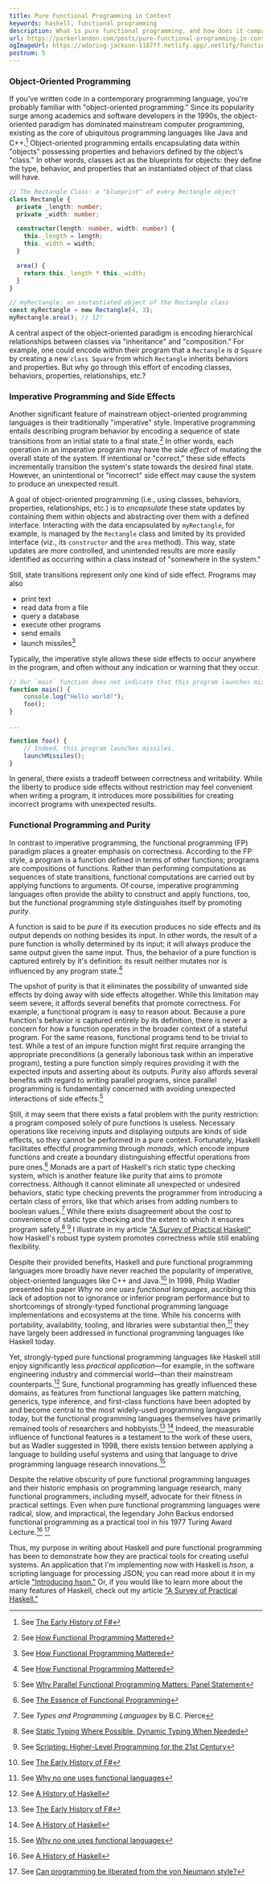 ```yaml
---
title: Pure Functional Programming in Context
keywords: haskell, functional programming
description: What is pure functional programming, and how does it compare to the more mainstream imperative, object-oriented programming paradigm? I present a brief history of the problems FP aims to solve.
url: https://parkerlandon.com/posts/pure-functional-programming-in-context
ogImageUrl: https://adoring-jackson-1187ff.netlify.app/.netlify/functions/gen-opengraph-image?title=Pure%20Functional%20Programming%20in%20Context&tags=haskell,functional%20programming
postnum: 5
---
```


### Object-Oriented Programming

If you've written code in a contemporary programming language, you're probably familiar with "object-oriented programming." Since its popularity surge among academics and software developers in the 1990s, the object-oriented paradigm has dominated mainstream computer programming, existing as the core of ubiquitous programming languages like Java and C++.[^1] Object-oriented programming entails encapsulating data within "objects" possessing properties and behaviors defined by the object's "class." In other words, classes act as the blueprints for objects: they define the type, behavior, and properties that an instantiated object of that class will have.


```ts
// The Rectangle Class: a "blueprint" of every Rectangle object
class Rectangle {
  private _length: number;
  private _width: number;

  constructor(length: number, width: number) {
    this._length = length;
    this._width = width;
  }

  area() {
    return this._length * this._width;
  }
}

// myRectangle: an instantiated object of the Rectangle class
const myRectangle = new Rectangle(4, 3);
myRectangle.area(); // 12!
```

A central aspect of the object-oriented paradigm is encoding hierarchical relationships between classes via "inheritance" and "composition." For example, one could encode within their program that a `Rectangle` _is a_ `Square` by creating a new `class Square` from which `Rectangle` inherits behaviors and properties. But why go through this effort of encoding classes, behaviors, properties, relationships, etc.?

### Imperative Programming and Side Effects

Another significant feature of mainstream object-oriented programming languages is their traditionally "imperative" style. Imperative programming entails describing program behavior by encoding a sequence of state transitions from an initial state to a final state.[^2] In other words, each operation in an imperative program may have the _side effect_ of mutating the overall state of the system. If intentional or "correct," these side effects incrementally transition the system's state towards the desired final state. However, an unintentional or "incorrect" side effect may cause the system to produce an unexpected result.

A goal of object-oriented programming (i.e., using classes, behaviors, properties, relationships, etc.) is to _encapsulate_ these state updates by containing them within objects and abstracting over them with a defined interface. Interacting with the data encapsulated by `myRectangle`, for example, is managed by the `Rectangle` class and limited by its provided interface (viz., its `constructor` and the `area` method). This way, state updates are more controlled, and unintended results are more easily identified as occurring within a class instead of "somewhere in the system."

Still, state transitions represent only one kind of side effect. Programs may also

- print text
- read data from a file
- query a database
- execute other programs
- send emails
- launch missiles[^2]

Typically, the imperative style allows these side effects to occur anywhere in the program, and often without any indication or warning that they occur.

```ts
// Our `main` function does not indicate that this program launches missiles.
function main() {
    console.log("Hello world!");
    foo();
}

...

function foo() {
    // Indeed, this program launches missiles.
    launchMissiles();
}
```

In general, there exists a tradeoff between correctness and writability. While the liberty to produce side effects without restriction may feel convenient when writing a program, it introduces more possibilities for creating incorrect programs with unexpected results.

### Functional Programming and Purity

In contrast to imperative programming, the functional programming (FP) paradigm places a greater emphasis on correctness. According to the FP style, a program is a function defined in terms of other functions; programs are compositions of functions. Rather than performing computations as sequences of state transitions, functional computations are carried out by applying functions to arguments. Of course, imperative programming languages often provide the ability to construct and apply functions, too, but the functional programming style distinguishes itself by promoting _purity_.

A function is said to be _pure_ if its execution produces no side effects and its output depends on nothing besides its input. In other words, the result of a pure function is wholly determined by its input; it will always produce the same output given the same input. Thus, the behavior of a pure function is captured entirely by it's definition: its result neither mutates nor is influenced by any program state.[^2]

The upshot of purity is that it eliminates the possibility of unwanted side effects by doing away with side effects altogether. While this limitation may seem severe, it affords several benefits that promote correctness. For example, a functional program is easy to reason about. Because a pure function's behavior is captured entirely by its definition, there is never a concern for how a function operates in the broader context of a stateful program. For the same reasons, functional programs tend to be trivial to test. While a test of an impure function might first require arranging the appropriate preconditions (a generally laborious task within an imperative program), testing a pure function simply requires providing it with the expected inputs and asserting about its outputs. Purity also affords several benefits with regard to writing parallel programs, since parallel programming is fundamentally concerned with avoiding unexpected interactions of side effects.[^3]

Still, it may seem that there exists a fatal problem with the purity restriction: a program composed solely of pure functions is useless. Necessary operations like receiving inputs and displaying outputs are kinds of side effects, so they cannot be performed in a pure context. Fortunately, Haskell facilitates effectful programming through _monads_, which encode impure functions and create a boundary distinguishing effectful operations from pure ones.[^4] Monads are a part of Haskell's rich static type checking system, which is another feature like purity that aims to promote correctness. Although it cannot eliminate all unexpected or undesired behaviors, static type checking prevents the programmer from introducing a certain class of errors, like that which arises from adding numbers to boolean values.[^5] While there exists disagreement about the cost to convenience of static type checking and the extent to which it ensures program safety,[^6] [^7] I illustrate in my article ["A Survey of Practical Haskell"](/posts/a-survey-of-practical-haskell) how Haskell's robust type system promotes correctness while still enabling flexibility.

Despite their provided benefits, Haskell and pure functional programming languages more broadly have never reached the popularity of imperative, object-oriented languages like C++ and Java.[^1] In 1998, Philip Wadler presented his paper _Why no one uses functional languages_, ascribing this lack of adoption not to ignorance or inferior program performance but to shortcomings of strongly-typed functional programming language implementations and ecosystems at the time. While his concerns with portability, availability, tooling, and libraries were substantial then,[^8] they have largely been addressed in functional programming languages like Haskell today.

Yet, strongly-typed pure functional programming languages like Haskell still enjoy significantly less _practical application_—for example, in the software engineering industry and commercial world—than their mainstream counterparts.[^9] Sure, functional programming has greatly influenced these domains, as features from functional languages like pattern matching, generics, type inference, and first-class functions have been adopted by and become central to the most widely-used programming languages today, but the functional programming languages themselves have primarily remained tools of researchers and hobbyists.[^1] [^9] Indeed, the measurable influence of functional features is a testament to the work of these users, but as Wadler suggested in 1998, there exists tension between applying a language to building useful systems and using that language to drive programming language research innovations.[^8]

Despite the relative obscurity of pure functional programming languages and their historic emphasis on programming language research, many functional programmers, including myself, advocate for their fitness in practical settings. Even when pure functional programming languages were radical, slow, and impractical, the legendary John Backus endorsed functional programming as a practical tool in his 1977 Turing Award Lecture.[^9] [^10]

Thus, my purpose in writing about Haskell and pure functional programming has been to demonstrate how they are practical tools for creating useful systems. An application that I'm implementing now with Haskell is _hson_, a scripting language for processing JSON; you can read more about it in my article ["Introducing hson."](/posts/introducing-hson) Or, if you would like to learn more about the many features of Haskell, check out my article ["A Survey of Practical Haskell."](/posts/a-survey-of-practical-haskell)

[^1]: See [The Early History of F#](https://fsharp.org/history/hopl-final/hopl-fsharp.pdf)
[^2]: See [How Functional Programming Mattered](https://academic.oup.com/nsr/article/2/3/349/1427872)
[^3]: See [Why Parallel Functional Programming Matters: Panel Statement](https://link.springer.com/chapter/10.1007/978-3-642-21338-0_17#Bib1)
[^4]: See [The Essence of Functional Programming](https://dl.acm.org/doi/10.1145/143165.143169)
[^5]: See _Types and Programming Languages_ by B.C. Pierce
[^6]: See [Static Typing Where Possible, Dynamic Typing When Needed](https://citeseerx.ist.psu.edu/document?repid=rep1&type=pdf&doi=e670c72afa489ffdfab77852a0c9781e082fc266)
[^7]: See [Scripting: Higher-Level Programming for the 21st Century](https://web.stanford.edu/~ouster/cgi-bin/papers/scripting.pdf)
[^8]: See [Why no one uses functional languages](https://dl.acm.org/doi/pdf/10.1145/286385.286387)
[^9]: See [A History of Haskell](https://www.microsoft.com/en-us/research/wp-content/uploads/2016/07/history.pdf)
[^10]: See [Can programming be liberated from the von Neumann style?](https://dl.acm.org/doi/10.1145/359576.359579)

